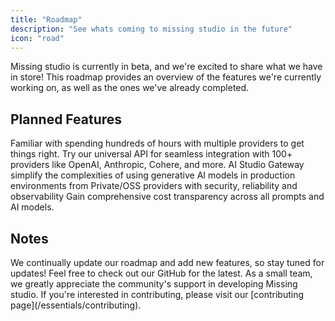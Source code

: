 ```yaml
---
title: "Roadmap"
description: "See whats coming to missing studio in the future"
icon: "road"
---
```


Missing studio is currently in beta, and we're excited to share what we have in store! 
This roadmap provides an overview of the features we're currently working on, as well as 
the ones we've already completed.


## Planned Features

<CardGroup cols={1}>
  <Card title="Universal API">
    Familiar with spending hundreds of hours with multiple providers to get things right. 
    Try our universal API for seamless integration with 100+ providers like OpenAI, Anthropic, Cohere, 
    and more.
  </Card>
  <Card title="AI Gateway">
    AI Studio Gateway simplify the complexities of using generative AI models in production 
    environments from Private/OSS providers with security, reliability and observability
  </Card>
  <Card title="Cost Transparency">
    Gain comprehensive cost transparency across all prompts and AI models.
  </Card>
</CardGroup>

## Notes

<Card>
  We continually update our roadmap and add new features, so stay tuned for
  updates! Feel free to check out our GitHub for the latest. As a small team, we
  greatly appreciate the community's support in developing Missing studio. If you're
  interested in contributing, please visit our [contributing
  page](/essentials/contributing).
</Card>
